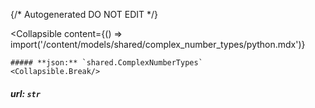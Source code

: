 {/* Autogenerated DO NOT EDIT  */}

<Collapsible
    content={() => import('/content/models/shared/complex_number_types/python.mdx')}
>
    ##### **json:** `shared.ComplexNumberTypes`
    <Collapsible.Break/>
</Collapsible>

##### **url:** `str`

